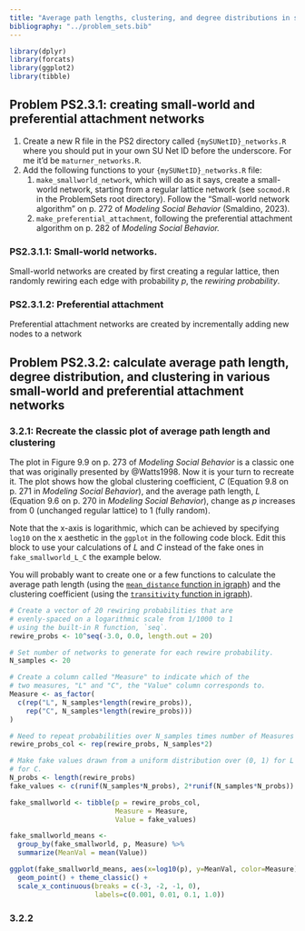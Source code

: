```yaml
---
title: "Average path lengths, clustering, and degree distributions in small-world and preferential attachment networks"
bibliography: "../problem_sets.bib"
---
```


```r
library(dplyr)
library(forcats)
library(ggplot2)
library(tibble)
```

## Problem PS2.3.1: creating small-world and preferential attachment networks

1.  Create a new R file in the PS2 directory called `{mySUNetID}_networks.R` where you should put in your own SU Net ID before the underscore. For me it'd be `maturner_networks.R`.
2.  Add the following functions to your `{mySUNetID}_networks.R` file:
    1.  `make_smallworld_network`, which will do as it says, create a small-world network, starting from a regular lattice network (see `socmod.R` in the ProblemSets root directory). Follow the "Small-world network algorithm" on p. 272 of *Modeling Social Behavior* (Smaldino, 2023).
    2.  `make_preferential_attachment`, following the preferential attachment algorithm on p. 282 of *Modeling Social Behavior.*

### PS2.3.1.1: Small-world networks.

Small-world networks are created by first creating a regular lattice, then randomly rewiring each edge with probability $p,$ the *rewiring probability*.

### PS2.3.1.2: Preferential attachment

Preferential attachment networks are created by incrementally adding new nodes to a network

## Problem PS2.3.2: calculate average path length, degree distribution, and clustering in various small-world and preferential attachment networks

### 3.2.1: Recreate the classic plot of average path length and clustering

The plot in Figure 9.9 on p. 273 of *Modeling Social Behavior* is a classic one that was originally presented by @Watts1998. Now it is your turn to recreate it. The plot shows how the global clustering coefficient, $C$ (Equation 9.8 on p. 271 in *Modeling Social Behavior*), and the average path length, $L$ (Equation 9.6 on p. 270 in *Modeling Social Behavior*), change as $p$ increases from 0 (unchanged regular lattice) to 1 (fully random).

Note that the x-axis is logarithmic, which can be achieved by specifying `log10` on the x aesthetic in the `ggplot` in the following code block. Edit this block to use your calculations of $L$ and $C$ instead of the fake ones in `fake_smallworld_L_C` the example below.

You will probably want to create one or a few functions to calculate the average path length (using the [`mean_distance` function in igraph](https://igraph.org/r/doc/distances.html)) and the clustering coefficient (using the [`transitivity` function in igraph](https://igraph.org/r/doc/transitivity.html)). 

```r
# Create a vector of 20 rewiring probabilities that are
# evenly-spaced on a logarithmic scale from 1/1000 to 1
# using the built-in R function, `seq`.
rewire_probs <- 10^seq(-3.0, 0.0, length.out = 20)

# Set number of networks to generate for each rewire probability.
N_samples <- 20

# Create a column called "Measure" to indicate which of the
# two measures, "L" and "C", the "Value" column corresponds to.
Measure <- as_factor(
  c(rep("L", N_samples*length(rewire_probs)),
    rep("C", N_samples*length(rewire_probs)))
)

# Need to repeat probabilities over N_samples times number of Measures (2).
rewire_probs_col <- rep(rewire_probs, N_samples*2)

# Make fake values drawn from a uniform distribution over (0, 1) for L and (0, 2)
# for C.
N_probs <- length(rewire_probs)
fake_values <- c(runif(N_samples*N_probs), 2*runif(N_samples*N_probs))

fake_smallworld <- tibble(p = rewire_probs_col,
                          Measure = Measure,
                          Value = fake_values)

fake_smallworld_means <- 
  group_by(fake_smallworld, p, Measure) %>%
  summarize(MeanVal = mean(Value))

ggplot(fake_smallworld_means, aes(x=log10(p), y=MeanVal, color=Measure)) + 
  geom_point() + theme_classic() + 
  scale_x_continuous(breaks = c(-3, -2, -1, 0), 
                     labels=c(0.001, 0.01, 0.1, 1.0))
```


### 3.2.2 



